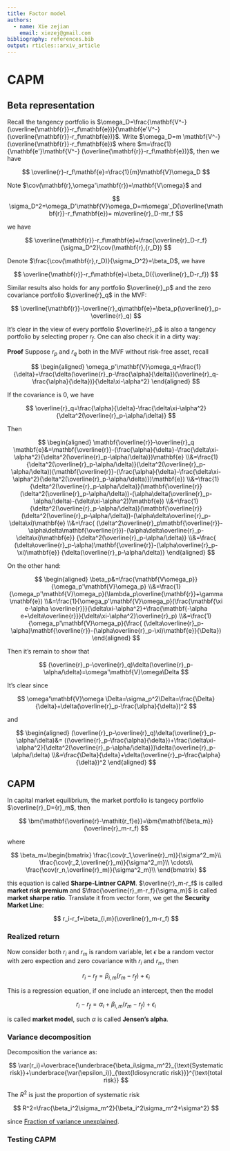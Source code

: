 ```yaml
---
title: Factor model
authors:
  - name: Xie zejian
    email: xiezej@gmail.com
bibliography: references.bib
output: rticles::arxiv_article
---
```


# CAPM

## Beta representation

Recall the tangency portfolio is $\omega_D=\frac{\mathbf{V^-}(\overline{\mathbf{r}}-r_f\mathbf{e})}{\mathbf{e'V^-}(\overline{\mathbf{r}}-r_f\mathbf{e})}$. Write $\omega_D=m \mathbf{V^-} (\overline{\mathbf{r}}-r_f\mathbf{e})$ where $m=\frac{1}{\mathbf{e'}\mathbf{V^-} (\overline{\mathbf{r}}-r_f\mathbf{e})}$, then we have

$$ \overline{r}-r_f\mathbf{e}=\frac{1}{m}\mathbf{V}\omega_D $$

Note $\cov(\mathbf{r},\omega'\mathbf{r})=\mathbf{V\omega}$ and

$$ \sigma_D^2=\omega_D'\mathbf{V}\omega_D=m\omega'_D(\overline{\mathbf{r}}-r_f\mathbf{e})= m\overline{r}_D-mr_f $$

we have

$$ \overline{\mathbf{r}}-r_f\mathbf{e}=\frac{\overline{r}_D-r_f}{\sigma_D^2}\cov(\mathbf{r},{r_D}) $$

Denote $\frac{\cov(\mathbf{r},r_D)}{\sigma_D^2}=\beta_D$, we have

$$ \overline{\mathbf{r}}-r_f\mathbf{e}=\beta_D({\overline{r}_D-r_f}) $$

Similar results also holds for any portfolio $\overline{r}_p$ and the zero covariance portfolio $\overline{r}_q$ in the MVF:

$$ \overline{\mathbf{r}}-\overline{r}_q\mathbf{e}=\beta_p(\overline{r}_p-\overline{r}_q) $$

It's clear in the view of every portfolio $\overline{r}_p$ is also a tangency portfolio by selecting proper $r_f$. One can also check it in a dirty way:

**Proof** Suppose $r_p$ and $r_q$ both in the MVF without risk-free asset, recall

$$ \begin{aligned}
  \omega_p'\mathbf{V}\omega_q=\frac{1}{\delta}+\frac{\delta(\overline{r}_p-\frac{\alpha}{\delta})(\overline{r}_q-\frac{\alpha}{\delta})}{\delta\xi-\alpha^2}
\end{aligned} $$

If the covariance is $0$, we have

$$ \overline{r}_q=\frac{\alpha}{\delta}-\frac{\delta\xi-\alpha^2}{\delta^2(\overline{r}_p-\alpha/\delta)} $$

Then

$$ \begin{aligned}
  \mathbf{\overline{r}}-\overline{r}_q \mathbf{e}&=\mathbf{\overline{r}}-(\frac{\alpha}{\delta}-\frac{\delta\xi-\alpha^2}{\delta^2(\overline{r}_p-\alpha/\delta)})\mathbf{e}
  \\&=\frac{1}{\delta^2(\overline{r}_p-\alpha/\delta)}(\delta^2(\overline{r}_p-\alpha/\delta))(\mathbf{\overline{r}}-(\frac{\alpha}{\delta}-\frac{\delta\xi-\alpha^2}{\delta^2(\overline{r}_p-\alpha/\delta)})\mathbf{e})
  \\&=\frac{1}{\delta^2(\overline{r}_p-\alpha/\delta)}(\mathbf{\overline{r}}(\delta^2(\overline{r}_p-\alpha/\delta))-(\alpha\delta(\overline{r}_p-\alpha/\delta)-(\delta\xi-\alpha^2))\mathbf{e})
  \\&=\frac{1}{\delta^2(\overline{r}_p-\alpha/\delta)}(\mathbf{\overline{r}}(\delta^2(\overline{r}_p-\alpha/\delta))-(\alpha\delta\overline{r}_p-\delta\xi)\mathbf{e}
  \\&=\frac{
    (\delta^2\overline{r}_p\mathbf{\overline{r}}-\alpha\delta\mathbf{\overline{r}})-(\alpha\delta\overline{r}_p-\delta\xi)\mathbf{e}}
  {\delta^2(\overline{r}_p-\alpha/\delta)}
  \\&=\frac{
    (\delta\overline{r}_p-\alpha)\mathbf{\overline{r}}-(\alpha\overline{r}_p-\xi)\mathbf{e}}
  {\delta(\overline{r}_p-\alpha/\delta)}
\end{aligned} $$

On the other hand:

$$ \begin{aligned}
  \beta_p&=\frac{\mathbf{V\omega_p}}{\omega_p'\mathbf{V}\omega_p}
  \\&=\frac{1}{\omega_p'\mathbf{V}\omega_p}(\lambda_p\overline{\mathbf{r}}+\gamma \mathbf{e})
  \\&=\frac{1}{\omega_p'\mathbf{V}\omega_p}(\frac{\mathbf{\xi e-\alpha  \overline{r}}}{\delta\xi-\alpha^2}+\frac{\mathbf{-\alpha e+\delta\overline{r}}}{\delta\xi-\alpha^2}\overline{r}_p)
  \\&=\frac{1}{\omega_p'\mathbf{V}\omega_p}(\frac{ (\delta\overline{r}_p-\alpha)\mathbf{\overline{r}}-(\alpha\overline{r}_p-\xi)\mathbf{e}}{\Delta})
\end{aligned} $$

Then it's remain to show that

$$ (\overline{r}_p-\overline{r}_q)\delta(\overline{r}_p-\alpha/\delta)=\omega'\mathbf{V}\omega\Delta $$

It's clear since

$$ \omega'\mathbf{V}\omega \Delta=\sigma_p^2\Delta=\frac{\Delta}{\delta}+\delta(\overline{r}_p-\frac{\alpha}{\delta})^2 $$

and

$$ \begin{aligned}
  (\overline{r}_p-\overline{r}_q)\delta(\overline{r}_p-\alpha/\delta)&=
  ((\overline{r}_p-\frac{\alpha}{\delta})+\frac{\delta\xi-\alpha^2}{\delta^2(\overline{r}_p-\alpha/\delta)})\delta(\overline{r}_p-\alpha/\delta)
  \\&=\frac{\Delta}{\delta}+\delta(\overline{r}_p-\frac{\alpha}{\delta})^2
\end{aligned} $$

## CAPM

In capital market equilibrium, the market portfolio is tangecy portfolio $\overline{r}_D={r}_m$, then

$$ \bm{\mathbf{\overline{r}-\mathit{r_f}e}}=\bm{\mathbf{\beta_m}}(\overline{r}_m-r_f) $$

where 

$$ \beta_m=\begin{bmatrix}
  \frac{\cov(r_1,\overline{r}_m)}{\sigma^2_m}\\
  \frac{\cov(r_2,\overline{r}_m)}{\sigma^2_m}\\
  \cdots\\
  \frac{\cov(r_n,\overline{r}_m)}{\sigma^2_m}\\
\end{bmatrix} $$

this equation is called **Sharpe-Lintner CAPM**. $\overline{r}_m-r_f$ is called **market risk premium** and $\frac{\overline{r}_m-r_f}{\sigma_m}$ is called **market sharpe ratio**. Translate it from vector form, we get the **Security Market Line**:

$$ 
r_i-r_f=\beta_{i,m}(\overline{r}_m-r_f) 
$$

### Realized return

Now consider both $r_i$ and $r_m$ is random variable, let $\epsilon$ be a random vector with zero expection and zero covariance with $r_i$ and $r_m$, then

$$ 
r_i-r_f=\beta_{i,m}(r_m-r_f)+\epsilon_i
$$

This is a regression equation, if one include an intercept, then the model

$$ 
r_i-r_f=\alpha_i+\beta_{i,m}(r_m-r_f)+\epsilon_i
$$

is called **market model**, such $\alpha$ is called **Jensen's alpha**.

### Variance decomposition

Decomposition the variance as:

$$ \var(r_i)=\overbrace{\underbrace{\beta_i\sigma_m^2}_{\text{Systematic risk}}+\underbrace{\var(\epsilon_i)}_{\text{Idiosyncratic risk}}}^{\text{total risk}} $$

The $R^2$ is just the proportion of systematic risk

$$ R^2=\frac{\beta_i^2\sigma_m^2}{\beta_i^2\sigma_m^2+\sigma^2} $$

since [Fraction of variance unexplained](https://en.wikipedia.org/wiki/Fraction_of_variance_unexplained).


### Testing CAPM





<!-- The p.d.f for each $\mathbf{r_t^e}$ is

$$f(\mathbf{r}_t^e)= ( 2 \pi ) ^ { - n / 2 } | \Sigma | ^ { - \frac { 1 } { 2 } } \exp \left\{ - \frac { 1 } { 2 } ( \mathbf { r_t^e } - \alpha-\beta r_{m,t}^e)' \Sigma ^ { - 1 } ( \mathbf { r_t^e } - \alpha-\beta r_{m,t}^e)  \right\} $$

By the indepedence, from $t=1$ to $t=T$, the joint p.d.f is $L=\prod_{t=1}^Tf(\mathbf{r}_t^e)=$.

$$ \log L= \sum_{t=1}^T \log f(\mathbf{r_t^e})= -\frac{-n T}{2}\ln(2\pi)-\frac{T}{2}\ln |\Sigma|-\frac{1}{2}\sum_{t=1}^T (\mathbf { r_t^e } - \alpha-\beta r_{m,t}^e)' \Sigma ^ { - 1 } ( \mathbf { r_t^e } - \alpha-\beta r_{m,t}^e) $$

MLE for $(\alpha,\beta,\Sigma)$ is found by maximize $\log L$, w.r.t. $\beta$, it's the same as minimize 

$$ \sum_{t=1}^T (\mathbf { r_t^e } - \alpha-\beta r_{m,t}^e)' \Sigma ^ { - 1 } ( \mathbf { r_t^e } - \alpha-\beta r_{m,t}^e) $$

FOC with $\beta$ and recall $\mathbf{\frac{\partial x'Ax}{\partial x}=(A+A')x}$, $\mathbf{\frac{\partial f}{\partial X}=A'\frac{\partial f}{\partial AXB}B'}$

$$ \begin{aligned}
  \frac{\partial \log L}{\partial \beta}&=\sum_{t=1}^T (\mathbf { r_t^e } - \alpha-\beta r_{m,t}^e)' \Sigma ^ { - 1 } ( \mathbf { r_t^e } - \alpha-\beta r_{m,t}^e)
  \\&=\sum_{t=1}^T \frac{\partial (\mathbf { r_t^e } - \alpha-\beta r_{m,t}^e)' \Sigma ^ { - 1 } ( \mathbf { r_t^e } - \alpha-\beta r_{m,t}^e)}{\partial \beta}
  \\&=\sum_{t=1}^T( \frac{\partial (\mathbf { r_t^e } - \alpha-\beta r_{m,t}^e)' \Sigma ^ { - 1 } ( \mathbf { r_t^e } - \alpha-\beta r_{m,t}^e)}{\partial \mathbf { r_t^e } - \alpha-\beta r_{m,t}^e} \frac{\partial \mathbf { r_t^e } - \alpha-\beta r_{m,t}^e}{\partial \beta})
  \\&=\sum_{t=1}^T( -2r_{m,t}^e\Sigma^{-1}(\mathbf { r_t^e } - \alpha-\beta r_{m,t}^e)
  )=0
\end{aligned} $$

since $\Sigma^{-1}$ is clearly invertible, $\sum_{t=1}^T r_{m,t}^e(\mathbf { r_t^e } -\hat{\alpha}-\hat{\beta} r_{m,t}^e)=\mathbf{0}$

Similarly, FOC w.r.t $\alpha$, we get

$$\sum_{t=1}^T \mathbf { r_t^e } -\hat{\alpha}-\hat{\beta} r_{m,t}^e=\mathbf{0}  $$

By the truth $\mathbf{\frac{\partial |X|}{X}=|X|X'^-}$ and $\mathbf{\frac{\partial a'X^-b}{\partial X}=-X'^-ab'X'^-}$, we have

$$ \frac{\partial \log L}{\partial \Sigma}=\sum_{t=1}^T (-\frac{\Sigma^-}{2}-+\frac{\Sigma^-}{2}(\mathbf { r_t^e } - \alpha-\beta r_{m,t}^e)(\mathbf { r_t^e } - \alpha-\beta r_{m,t}^e)'\Sigma^-) $$

thus have

$$ \hat{\Sigma}= \sum_{t=1}^T (\mathbf { r_t^e } -\hat{\alpha}-\hat{\beta} r_{m,t}^e)(\mathbf { r_t^e } -\hat{\alpha}-\hat{\beta} r_{m,t}^e)'/T$$

#### Matrix Approch -->

